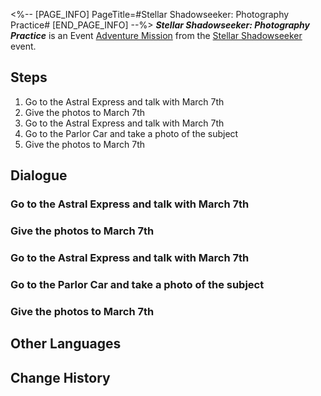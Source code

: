 <%-- [PAGE_INFO]
PageTitle=#Stellar Shadowseeker: Photography Practice#
[END_PAGE_INFO] --%>
{{Stub|Dialogue.}}
{{Mission Infobox
|id            = 8002100
|title         = 
|image         = <!--Mission Stellar Shadowseeker Photography Practice.png-->
|type          = Adventure
|event_name    = Stellar Shadowseeker
|chapter       = 
|requirements  = Reach [[Trailblaze Level]] 21
|summary       = <!--official mission summary from Fate's Atlas-->
|characters    = Trailblazer
|startLocation = [[Astral Express]] - [[Passenger Cabin]]
|world         = Astral Express
|area          = Passenger Cabin
|prev          = 
|next          = Stellar Shadowseeker: 1st Stop, Master Control Zone
|rewards       = Credit*5,000
}}
'''''Stellar Shadowseeker: Photography Practice''''' is an Event [[Adventure Mission]] from the [[Stellar Shadowseeker]] event.

==Steps==
# Go to the Astral Express and talk with March 7th
# Give the photos to March 7th
# Go to the Astral Express and talk with March 7th
# Go to the Parlor Car and take a photo of the subject
# Give the photos to March 7th

<!--
==Gameplay Notes==

--><!--
==Trial Character==

-->
==Dialogue==
{{Stub Dialogue}}

===Go to the Astral Express and talk with March 7th{{subst:void|<!--800210003-->}}===
{{Mission Description|type=adventure|location=Passenger Cabin|March 7th seems like she needs help. Go ask what happened.}}
{{Dialogue Start}}
:{{tx}}
{{Dialogue End}}

===Give the photos to March 7th{{subst:void|<!--800210004-->}}===
{{Mission Description|type=adventure|location=Passenger Cabin|update|The photos are all done. Show them to March 7th.}}
{{Dialogue Start}}
:{{tx}}
{{Dialogue End}}

===Go to the Astral Express and talk with March 7th{{subst:void|<!--800210002-->}}===
{{Mission Description|type=adventure|location=Passenger Cabin|update|March 7th seems like she needs help. Go ask what happened.}}
{{Dialogue Start}}
:{{tx}}
{{Dialogue End}}

===Go to the Parlor Car and take a photo of the subject{{subst:void|<!--800210006-->}}===
{{Mission Description|type=adventure|location=Parlor Car|update|The shadowy object in the photo looks somewhat familiar. It must be something aboard the Express...}}
{{Dialogue Start}}
:{{tx}}
{{Dialogue End}}

===Give the photos to March 7th{{subst:void|<!--800210005-->}}===
{{Mission Description|type=adventure|location=Passenger Cabin|update|The photos are all done. Show them to March 7th.}}
{{Dialogue Start}}
:{{tx}}
{{Dialogue End}}

==Other Languages==
{{Other Languages
|en   = Stellar Shadowseeker: Photography Practice
|zhs  = 星旅寻影•摄影练习
|zht  = 星旅尋影•攝影練習
|ja   = 星々の影を探して・撮影練習
|ko   = 그림자를 찾는 별의 여정•촬영 연습
|es   = Fotografías estelares: práctica fotográfica
|fr   = Sur la piste des ombres des étoiles&nbsp;: Entraînement à la photo
|ru   = Искатели теней: Практика фотографа
|th   = ท่องดาราเฟ้นเงา - การฝึกถ่ายรูป
|vi   = Tìm Ảnh Hành Trình Sao: Luyện Tay Chụp Ảnh
|de   = Stellarer Schattensucher: Fotografieren üben
|id   = Penjelajah Bayangan Bintang: Latihan Memotret
|pt   = Sombrio Estelar: Treino de Fotografia
}}

==Change History==
{{Change History|1.5}}
